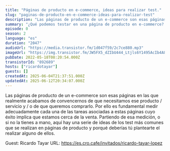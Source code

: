 ```yaml
---
title: "Páginas de producto en e-commerce, ideas para realizar test."
slug: "paginas-de-producto-en-e-commerce-ideas-para-realizar-test"
description: "Las páginas de producto de un e-commerce son esas páginas en las que realmente acabamos de convencernos de que necesitamos ese producto / servicio y / o de que queremos comprarlo. Por ello es fundamental medir adecuadamente cada una de las tareas asociadas a estas páginas cuyo éxito implica que estamos cerca de la venta. Partiendo de esa medición, o si no la tienes a mano, aquí hay una serie de ideas de los test más comunes que se realizan en páginas de producto y porqué deberías tú plantearte el realizar alguno de ellos.\n\nGuest: Ricardo Tayar\nURL: https://es.cro.cafe/invitados/ricardo-tayar-lopez"
summary: "¿Qué podemos testar en una página de producto en e-commerce? En este episodio hablamos de un conjunto de ideas y posibles test que pueden ser interesantes para experimentar y buscar mejoras."
episode: 0
season: 2
language: "es"
duration: "2047"
audioUrl: "https://media.transistor.fm/1d047f59/2c7ce880.mp3"
imageUrl: "https://img.transistor.fm/JW5FX5_dZIbU444_Ltjls6Y1495AcIb4A8zTXgvVV1U/rs:fill:3000:3000:1/q:60/aHR0cHM6Ly9pbWct/dXBsb2FkLXByb2R1/Y3Rpb24udHJhbnNp/c3Rvci5mbS9lNWYz/MTg3ZDMyZDExOGRl/MzAwMDY0NzViOGVh/MmQxYS5qcGc.webp"
pubDate: 2022-05-18T08:20:54.000Z
transistorId: "892689"
hosts: ["ricardotayar"]
guests: []
createdAt: 2025-06-04T21:37:51.000Z
updatedAt: 2025-06-12T20:34:07.000Z
---
```


Las páginas de producto de un e-commerce son esas páginas en las que realmente acabamos de convencernos de que necesitamos ese producto / servicio y / o de que queremos comprarlo. Por ello es fundamental medir adecuadamente cada una de las tareas asociadas a estas páginas cuyo éxito implica que estamos cerca de la venta. Partiendo de esa medición, o si no la tienes a mano, aquí hay una serie de ideas de los test más comunes que se realizan en páginas de producto y porqué deberías tú plantearte el realizar alguno de ellos.

Guest: Ricardo Tayar
URL: https://es.cro.cafe/invitados/ricardo-tayar-lopez
